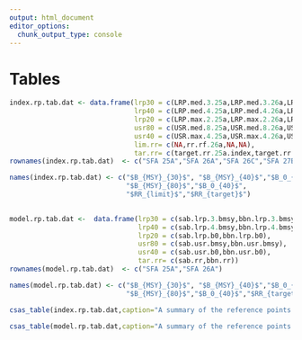 ```yaml
---
output: html_document
editor_options: 
  chunk_output_type: console
---
```

\clearpage

# Tables {-}

```r

index.rp.tab.dat <- data.frame(lrp30 = c(LRP.med.3.25a,LRP.med.3.26a,LRP.med.3.26c,LRP.med.3.27b),
                               lrp40 = c(LRP.med.4.25a,LRP.med.4.26a,LRP.med.4.26c,LRP.med.4.27b),
                               lrp20 = c(LRP.max.2.25a,LRP.max.2.26a,LRP.max.2.26c,LRP.max.2.27b),
                               usr80 = c(USR.med.8.25a,USR.med.8.26a,USR.med.8.26c,USR.med.8.27b),
                               usr40 = c(USR.max.4.25a,USR.max.4.26a,USR.max.4.26c,USR.max.4.27b),
                               lim.rr= c(NA,rr.rf.26a,NA,NA),
                               tar.rr= c(target.rr.25a.index,target.rr.26a.index,target.rr.26c.index,target.rr.27b.index))
rownames(index.rp.tab.dat)  <- c("SFA 25A","SFA 26A","SFA 26C","SFA 27B")            

names(index.rp.tab.dat) <- c("$B_{MSY}_{30}$", "$B_{MSY}_{40}$","$B_0_{20}$",
                             "$B_{MSY}_{80}$","$B_0_{40}$",
                             "$RR_{limit}$","$RR_{target}$")

      
model.rp.tab.dat <-  data.frame(lrp30 = c(sab.lrp.3.bmsy,bbn.lrp.3.bmsy),
                                lrp40 = c(sab.lrp.4.bmsy,bbn.lrp.4.bmsy),
                                lrp20 = c(sab.lrp.b0,bbn.lrp.b0),
                                usr80 = c(sab.usr.bmsy,bbn.usr.bmsy),
                                usr40 = c(sab.usr.b0,bbn.usr.b0),
                                tar.rr= c(sab.rr,bbn.rr))
rownames(model.rp.tab.dat)  <- c("SFA 25A","SFA 26A")            

names(model.rp.tab.dat) <- c("$B_{MSY}_{30}$", "$B_{MSY}_{40}$","$B_0_{20}$",
                             "$B_{MSY}_{80}$","$B_0_{40}$","$RR_{target}$")

```

```r
csas_table(index.rp.tab.dat,caption="A summary of the reference points for each area calculated using the survey index based methods.  The LRPs include, 20\\% of the maximum survey biomass index ($LRP_{20}$), 30\\% of the median survey biomass index ($LRP_{30}$), and 40\\% of the median survey biomass index ($LRP_{40}$). The USRs include, 40\\% of the maximum survey biomass index ($USR_{40}$), 80\\% of the median survey biomass index ($USR_{80}$). The limit removal reference was calculated using the GEM method, while the target removal reference was the median removals during the five-year period of time in which the survey biomass index had the least variability.")
```

```r
csas_table(model.rp.tab.dat,caption="A summary of the reference points for SFA 25A and SFA 26A calculated using the MSY simulations.  The LRPs include, 20\\% of the median biomass using simulations with no fishing ($LRP_{20}$), 30\\% of the median biomass at the simulation estimate of maximum sustatainable yield ($LRP_{30}$), and 40\\% of the median biomass at the simulation estimate of maximum sustatainable yield ($LRP_{40}$). The USRs include, 40\\% of the median biomass using simulations with no fishing ($USR_{40}$) and 80\\% of the median biomass at the simulation estimate of maximum sustatainable yield ($USR_{80}$). The target removal reference was calculated as the exploitation rate which resulted in the maximum sustainable yield.")
```



